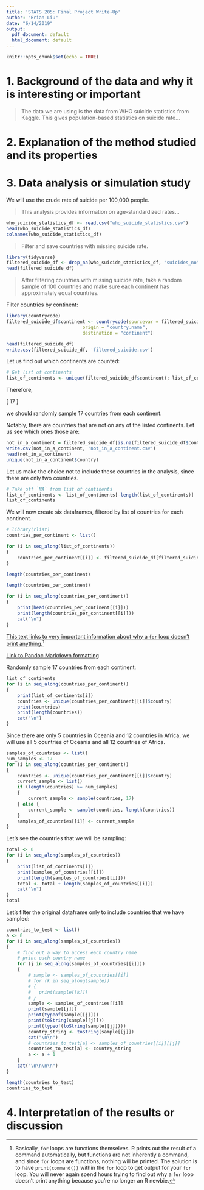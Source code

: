 ```yaml
---
title: 'STATS 205: Final Project Write-Up'
author: "Brian Liu"
date: "6/14/2019"
output:
  pdf_document: default
  html_document: default
---
```


```r
knitr::opts_chunk$set(echo = TRUE)
```

# 1. Background of the data and why it is interesting or important

>The data we are using is the data from WHO suicide statistics from Kaggle. This gives population-based statistics on suicide rate...

# 2. Explanation of the method studied and its properties

# 3. Data analysis or simulation study

We will use the crude rate of suicide per 100,000 people.

>This analysis provides information on age-standardized rates...

```r
who_suicide_statistics_df <- read.csv("who_suicide_statistics.csv")
head(who_suicide_statistics_df)
colnames(who_suicide_statistics_df)
```

>Filter and save countries with missing suicide rate.

<!-- install.packages("devtools", dependencies=TRUE, repos='http://cran.us.r-project.org') -->

```r
library(tidyverse)
filtered_suicide_df <- drop_na(who_suicide_statistics_df, "suicides_no")
head(filtered_suicide_df)
```

>After filtering countries with missing suicide rate, take a random sample of 100 countries and make sure each continent has approximately equal countries.

Filter countries by continent:


```r
library(countrycode)
filtered_suicide_df$continent <- countrycode(sourcevar = filtered_suicide_df[, "country"],
                            origin = "country.name",
                            destination = "continent")

head(filtered_suicide_df)
write.csv(filtered_suicide_df, 'filtered_suicide.csv')
```

Let us find out which continents are counted:

```r
# Get list of continents
list_of_continents <- unique(filtered_suicide_df$continent); list_of_continents
```

Therefore,

\[
	\frac{100 \textrm{ countries}}{6 \textrm{ continents}} \approx 16 \textrm{ to } 17 \textrm{ countries per continent}
\]

we should randomly sample 17 countries from each continent.


Notably, there are countries that are not on any of the listed continents. Let us see which ones those are:

```r
not_in_a_continent = filtered_suicide_df[is.na(filtered_suicide_df$continent),]
write.csv(not_in_a_continent, 'not_in_a_continent.csv')
head(not_in_a_continent)
unique(not_in_a_continent$country)
```

Let us make the choice not to include these countries in the analysis, since there are only two countries.

```r
# Take off `NA` from list of continents
list_of_continents <- list_of_continents[-length(list_of_continents)]
list_of_continents
```


We will now create six dataframes, filtered by list of countries for each continent.

<!-- # europe_suicide = filtered_suicide_df[filtered_suicide_df$continent == 'Europe',]
# head(europe_suicide)
# length(europe_suicide$country)
# americas_suicide = filtered_suicide_df[filtered_suicide_df$continent == 'Americas',]
# head(americas_suicide)
# length(americas_suicide$country)
# asia_suicide = filtered_suicide_df[filtered_suicide_df$continent == 'Asia',]
# head(asia_suicide)
# length(asia_suicide$country)
# oceania_suicide = filtered_suicide_df[filtered_suicide_df$continent == 'Oceania',]
# head(oceania_suicide)
# length(oceania_suicide$country) -->
<!-- # africa_suicide = filtered_suicide_df[filtered_suicide_df$continent == 'Africa',]
# head(africa_suicide)
# length(africa_suicide$country) -->

```r
# library(rlist)
countries_per_continent <- list()

for (i in seq_along(list_of_continents))
{
	countries_per_continent[[i]] <- filtered_suicide_df[filtered_suicide_df$continent == list_of_continents[i],]
}

length(countries_per_continent)

length(countries_per_continent)

for (i in seq_along(countries_per_continent))
{
	print(head(countries_per_continent[[i]]))
	print(length(countries_per_continent[[i]]))
	cat("\n")
}
```

[This text links to very important information about why a `for` loop doesn't print anything.](https://stackoverflow.com/questions/14987743/head-function-does-not-work-within-for-loop)[^1]

[Link to Pandoc Markdown formatting](https://rmarkdown.rstudio.com/authoring_pandoc_markdown.html%23raw-tex)

[^1]:Basically, `for` loops are functions themselves. R prints out the result of a command automatically, but functions are not inherently a command, and since `for` loops are functions, nothing will be printed. The solution is to have `print(command())` within the `for` loop to get output for your `for` loop. You will never again spend hours trying to find out why a `for` loop doesn't print anything because you're no longer an R newbie.

Randomly sample 17 countries from each continent:

```r
list_of_continents
for (i in seq_along(countries_per_continent))
{
	print(list_of_continents[i])
	countries <- unique(countries_per_continent[[i]]$country)
	print(countries)
	print(length(countries))
	cat("\n")
}
```

Since there are only 5 countries in Oceania and 12 countries in Africa, we will use all 5 countries of Oceania and all 12 countries of Africa.

```r
samples_of_countries <- list()
num_samples <- 17
for (i in seq_along(countries_per_continent))
{
	countries <- unique(countries_per_continent[[i]]$country)
	current_sample <- list()
	if (length(countries) >= num_samples)
	{
		current_sample <- sample(countries, 17)
	} else {
		current_sample <- sample(countries, length(countries))
	}
	samples_of_countries[[i]] <- current_sample
}
```

Let's see the countries that we will be sampling:

```r
total <- 0
for (i in seq_along(samples_of_countries))
{
	print(list_of_continents[i])
	print(samples_of_countries[[i]])
	print(length(samples_of_countries[[i]]))
	total <- total + length(samples_of_countries[[i]])
	cat("\n")
}
total
```


<!-- # Make singular list of countries
# countries_to_test <- list()
# library(rlist)
# for (i in seq_along(samples_of_countries))
# {
# 	current_samples <- samples_of_countries[[i]]
# 	# print(current_samples)
# 	append(x = countries_to_test, values = current_samples)
# }

# length(countries_to_test)

# for (i in seq_along(countries_to_test))
# {
# 	print(countries_to_test[[i]])
# }

# # Not run: 
# x <- list(a=1,b=2,c=3)
# x
# list.append(x,d=4,e=5)
# list.append(x,d=4,f=c(2,3))
# x
# ## End(Not run) -->

Let's filter the original dataframe only to include countries that we have sampled:

```r
countries_to_test <- list()
a <- 0
for (i in seq_along(samples_of_countries))
{
	# find out a way to access each country name
	# print each country name
	for (j in seq_along(samples_of_countries[[i]]))
	{
		# sample <- samples_of_countries[[i]]
		# for (k in seq_along(sample))
		# {
		# 	print(sample[[k]])
		# }
		sample <- samples_of_countries[[i]]
		print(sample[[j]])
		print(typeof(sample[[j]]))
		print(toString(sample[[j]]))
		print(typeof(toString(sample[[j]])))
		country_string <- toString(sample[[j]])
		cat("\n\n")
		# countries_to_test[a] <- samples_of_countries[[i]][[j]]
		countries_to_test[a] <- country_string
		a <- a + 1
	}
	cat("\n\n\n\n")
}

length(countries_to_test)
countries_to_test
```


# 4. Interpretation of the results or discussion

